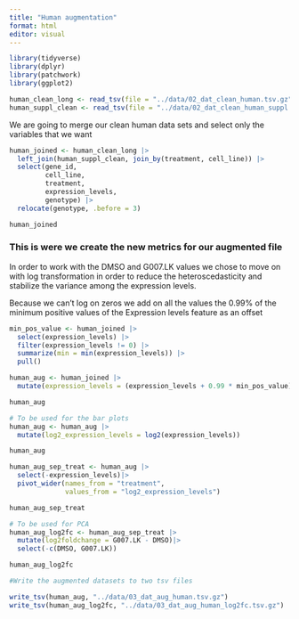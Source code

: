 ```yaml
---
title: "Human augmentation"
format: html
editor: visual
---
```


```r
library(tidyverse)
library(dplyr)
library(patchwork)
library(ggplot2)

human_clean_long <- read_tsv(file = "../data/02_dat_clean_human.tsv.gz")
human_suppl_clean <- read_tsv(file = "../data/02_dat_clean_human_suppl.tsv.gz")
```

We are going to merge our clean human data sets and select only the variables that we want

```r
human_joined <- human_clean_long |> 
  left_join(human_suppl_clean, join_by(treatment, cell_line)) |>
  select(gene_id,
         cell_line,
         treatment,
         expression_levels,
         genotype) |>
  relocate(genotype, .before = 3)

human_joined
```

### This is were we create the new metrics for our augmented file

In order to work with the DMSO and G007.LK values we chose to move on with log transformation in order to reduce the heteroscedasticity and stabilize the variance among the expression levels.

Because we can't log on zeros we add on all the values the 0.99% of the minimum positive values of the Expression levels feature as an offset

```r
min_pos_value <- human_joined |>
  select(expression_levels) |>
  filter(expression_levels != 0) |>
  summarize(min = min(expression_levels)) |>
  pull()

human_aug <- human_joined |> 
  mutate(expression_levels = (expression_levels + 0.99 * min_pos_value)) 

human_aug
```

```r
# To be used for the bar plots
human_aug <- human_aug |> 
  mutate(log2_expression_levels = log2(expression_levels)) 

human_aug
```

```r
human_aug_sep_treat <- human_aug |>
  select(-expression_levels)|>
  pivot_wider(names_from = "treatment",
              values_from = "log2_expression_levels")

human_aug_sep_treat
```

```r
# To be used for PCA 
human_aug_log2fc <- human_aug_sep_treat |>
  mutate(log2foldchange = G007.LK - DMSO)|>
  select(-c(DMSO, G007.LK))

human_aug_log2fc
```

```r
#Write the augmented datasets to two tsv files

write_tsv(human_aug, "../data/03_dat_aug_human.tsv.gz")
write_tsv(human_aug_log2fc, "../data/03_dat_aug_human_log2fc.tsv.gz")
```

